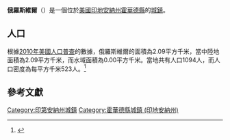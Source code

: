 {{noteTA
|G1=USState
|G2=地名
|G3=Unit
}}
{{Infobox settlement
|name            = 俄羅斯維爾
|native_name = Russiaville
|settlement_type          = [[鎮|城鎮]]
|image_skyline            = Main Street in Russiaville.jpg
|imagesize                = 250px
|image_map                = Howard County Indiana Incorporated and Unincorporated areas Russiaville Highlighted 1866546.svg
|mapsize                  = 250px
|subdivision_type         = [[世界政區索引|國家]]
|subdivision_type1        = [[美国州份|州份]]
|subdivision_type2        = [[印地安納州行政區劃|縣]]
|subdivision_name         = [[美国|美国]]
|subdivision_name1        = [[印地安納州|印地安納州]]
|subdivision_name2        = [[霍華德縣_(印地安納州)|霍華德縣]]
|elevation_ft             = 843
|elevation_m              = 257
|timezone                 = [[北美东部时区|CST]]
|area_total_km2           = 2.09
|area_land_km2            = 2.09
|area_water_km2           = 0.00
|area_total_sq_mi         = 
|area_land_sq_mi          = 
|area_water_sq_mi         = 
|population_as_of         = [[2010年美國人口普查|2010]]
|population_footnotes     = 
|population_total         = 1094
|population_density_km2   = auto
|population_density_sq_mi = auto
|utc_offset               = -5
|coordinates              = {{coord|40|25|08|N|86|16|19|W|display=inline,title}}
| coor_pinpoint           = 
| coordinates_footnotes   = 
|timezone_DST             = EDT
|utc_offset_DST           = -4
|postal_code_type         = [[美國郵區編號|郵區編號]]
|postal_code              = 
|area_code                = {{link-en|电话区号765|Area code 765|765}}
|blank_name = [[地名信息系统|GNIS ID]]
|blank_info = 442420<ref name="GNIS">{{cite gnis|442420|Russiaville}}</ref>
}}
'''俄羅斯維爾'''（{{lang-en|Russiaville}}）是一個位於[[美國|美國]][[印地安納州|印地安納州]][[霍華德縣_(印地安納州)|霍華德縣]]的[[鎮|城鎮]]。

== 人口 ==
根據[[2010年美國人口普查|2010年美國人口普查]]的數據，俄羅斯維爾的面積為2.09平方千米，當中陸地面積為2.09平方千米，而水域面積為0.00平方千米。當地共有人口1094人，而人口密度為每平方千米523人。<ref name="GR8">{{cite web|url=http://factfinder2.census.gov|publisher=[[美国人口调查局|美国人口调查局]]|accessdate=2011-05-14|title=American FactFinder|archive-date=2013-09-11|archive-url=https://web.archive.org/web/20130911234518/http://factfinder2.census.gov/|dead-url=no}}</ref>

== 參考文獻 ==
{{reflist}}
{{霍華德縣 (印地安納州)}}
{{Indiana-geo-stub}}
{{DEFAULTSORT:Russiaville, Indiana}}
[[Category:印第安納州城鎮|Category:印第安納州城鎮]]
[[Category:霍華德縣城鎮_(印地安納州)|Category:霍華德縣城鎮 (印地安納州)]]
